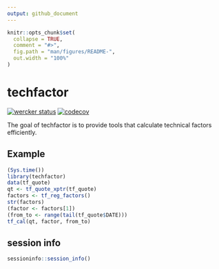 ```yaml
---
output: github_document
---
```


<!-- README.md is generated from README.Rmd. Please edit that file -->

```r
knitr::opts_chunk$set(
  collapse = TRUE,
  comment = "#>",
  fig.path = "man/figures/README-",
  out.width = "100%"
)
```

# techfactor

[![wercker status](https://app.wercker.com/status/0a35da2d046e40b24a2854439fc88e0f/s/master "wercker status")](https://app.wercker.com/project/byKey/0a35da2d046e40b24a2854439fc88e0f)
[![codecov](https://codecov.io/gh/shrektan/techfactor/branch/master/graph/badge.svg?token=ck4uoArnhK)](https://codecov.io/gh/shrektan/techfactor)

The goal of techfactor is to provide tools that calculate technical factors efficiently.

## Example

```r
(Sys.time())
library(techfactor)
data(tf_quote)
qt <- tf_quote_xptr(tf_quote)
factors <- tf_reg_factors()
str(factors)
(factor <- factors[1])
(from_to <- range(tail(tf_quote$DATE)))
tf_cal(qt, factor, from_to)
```

## session info

```r
sessioninfo::session_info()
```

